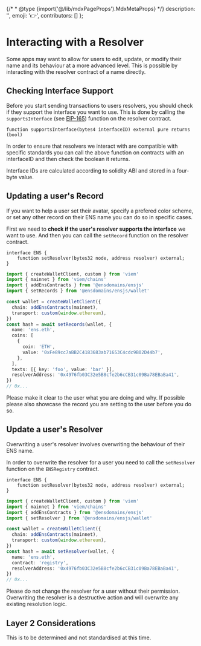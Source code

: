 
{/* * @type {import('@/lib/mdxPageProps').MdxMetaProps} */}
    description: '',
    emoji: '👉',
    contributors: []
};

# Interacting with a Resolver

Some apps may want to allow for users to edit, update, or modify their name and its behaviour at a more advanced level.
This is possible by interacting with the resolver contract of a name directly.

## Checking Interface Support

Before you start sending transactions to users resolvers, you should check if they support the interface you want to use. This is done by calling the `supportsInterface` (see [EIP-165](https://eips.ethereum.org/EIPS/eip-165)) function on the resolver contract.

```
function supportsInterface(bytes4 interfaceID) external pure returns (bool)
```

In order to ensure that resolvers we interact with are compatible with specific standards you can call the above function on contracts with an interfaceID and then check the boolean it returns.

Interface IDs are calculated according to solidity ABI and stored in a four-byte value.

## Updating a user's Record

If you want to help a user set their avatar, specify a prefered color scheme, or set any other record on their ENS name you can do so in specific cases.

First we need to <b>check if the user's resolver supports the interface</b> we want to use. And then you can call the `setRecord` function on the resolver contract.

<CodeGroup title="Updating a Resolver">

```solidity
interface ENS {
    function setResolver(bytes32 node, address resolver) external;
}
```

```typescript {{ variant: "ensjs", link: "https://github.com/ensdomains/ensjs-v3/blob/feat/viem/docs/wallet/function.setRecords.md" }}
import { createWalletClient, custom } from 'viem'
import { mainnet } from 'viem/chains'
import { addEnsContracts } from '@ensdomains/ensjs'
import { setRecords } from '@ensdomains/ensjs/wallet'

const wallet = createWalletClient({
  chain: addEnsContracts(mainnet),
  transport: custom(window.ethereum),
})
const hash = await setRecords(wallet, {
  name: 'ens.eth',
  coins: [
    {
      coin: 'ETH',
      value: '0xFe89cc7aBB2C4183683ab71653C4cdc9B02D44b7',
    },
  ],
  texts: [{ key: 'foo', value: 'bar' }],
  resolverAddress: '0x4976fb03C32e5B8cfe2b6cCB31c09Ba78EBaBa41',
})
// 0x...
```

</CodeGroup>

Please make it clear to the user what you are doing and why. If possible please also showcase the record you are setting to the user before you do so.

## Update a user's Resolver

Overwriting a user's resolver involves overwriting the behaviour of their ENS name.


In order to overwrite the resolver for a user you need to call the `setResolver` function on the `ENSRegistry` contract.

<CodeGroup title="Updating a Resolver">

```solidity
interface ENS {
    function setResolver(bytes32 node, address resolver) external;
}
```

```typescript {{ variant: "ensjs", link: "https://github.com/ensdomains/ensjs-v3/blob/feat/viem/docs/wallet/function.setResolver.md" }}
import { createWalletClient, custom } from 'viem'
import { mainnet } from 'viem/chains'
import { addEnsContracts } from '@ensdomains/ensjs'
import { setResolver } from '@ensdomains/ensjs/wallet'

const wallet = createWalletClient({
  chain: addEnsContracts(mainnet),
  transport: custom(window.ethereum),
})
const hash = await setResolver(wallet, {
  name: 'ens.eth',
  contract: 'registry',
  resolverAddress: '0x4976fb03C32e5B8cfe2b6cCB31c09Ba78EBaBa41',
})
// 0x...
```

</CodeGroup>

Please do not change the resolver for a user without their permission. Overwriting the resolver is a destructive action and will overwrite any existing resolution logic.

## Layer 2 Considerations

This is to be determined and not standardised at this time.

